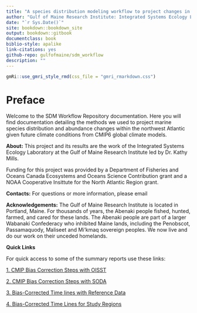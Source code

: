 ```yaml
---
title: "A species distribution modeling workflow to project changes in marine species occurrence in the northwest Atlantic"
author: "Gulf of Maine Research Institute: Integrated Systems Ecology Laboratory"
date: "`r Sys.Date()`"
site: bookdown::bookdown_site
output: bookdown::gitbook
documentclass: book
biblio-style: apalike
link-citations: yes
github-repo: gulfofmaine/sdm_workflow
description: ""
---
```


```r
gmRi::use_gmri_style_rmd(css_file = "gmri_rmarkdown.css")
```

# Preface{-}

Welcome to the SDM Workflow Repository documentation. Here you will find documentation detailing the methods we used to project marine species distribution and abundance changes within the northwest Atlantic given future climate conditions from CMIP6 global climate models.

**About:**
This project and its results are the work of the Integrated Systems Ecology Laboratory at the Gulf of Maine Research Institute led by Dr. Kathy Mills.

Funding for this project was provided by a Department of Fisheries and Oceans Canada Ecosystems and Oceans Science Contribution grant and a NOAA Cooperative Insittute for the North Atlantic Region grant. 

**Contacts:**
For questions or more information, please email 

**Acknowledgements:**
The Gulf of Maine Research Institute is located in Portland, Maine. For thousands of years, the Abenaki people fished, hunted, farmed, and cared for these lands. The Abenaki people are part of a larger Wabanaki Confederacy who inhibited Maine lands, including the Penobscot, Passamaquody, Maliseet and Mi'kmaq sovereign peoples. We now live and do our work on their unceded homelands. 

**Quick Links**

For quick access to some of the summary reports use these links:

[1. CMIP Bias Correction Steps with OISST](https://gulfofmaine.github.io/sdm_workflow/CMIP6_processing/R/CMIP_OISST_bias_corrections.html)

[2. CMIP Bias Correction Steps with SODA](https://gulfofmaine.github.io/sdm_workflow/CMIP6_processing/R/CMIP_SODA_bias_corrections.html)

[3. Bias-Corrected Time lines with Reference Data](https://gulfofmaine.github.io/sdm_workflow/CMIP6_processing/R/Bias_Correction_Validation.html)

[4. Bias-Corrected Time Lines for Study Regions](https://gulfofmaine.github.io/sdm_workflow/CMIP6_processing/R/Bias_Correction_Spaghetti.html)
